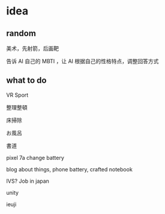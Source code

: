 # idea

## random

美术，先射箭，后画靶

告诉 AI 自己的 MBTI ，让 AI 根据自己的性格特点，调整回答方式

## what to do

VR Sport

整理整頓

床掃除

お風呂

書道

pixel 7a change battery

blog about things, phone battery, crafted notebook

IVS? Job in japan

unity

ieuji


